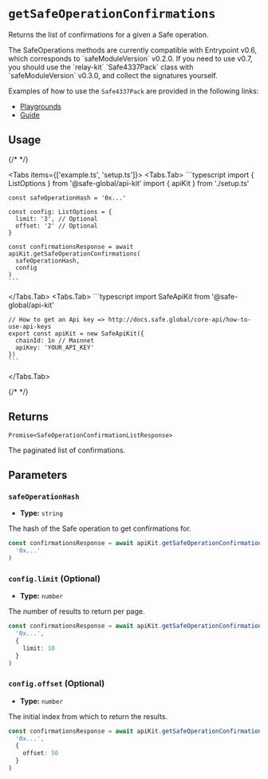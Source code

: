 
# `getSafeOperationConfirmations`

Returns the list of confirmations for a given a Safe operation.

<Callout type="info" emoji="ℹ️">
The SafeOperations methods are currently compatible with Entrypoint v0.6, which corresponds to `safeModuleVersion` v0.2.0. If you need to use v0.7, you should use the `relay-kit` `Safe4337Pack` class with `safeModuleVersion` v0.3.0, and collect the signatures yourself.

Examples of how to use the `Safe4337Pack` are provided in the following links:
- [Playgrounds](https://github.com/safe-global/safe-core-sdk/tree/main/playground/relay-kit)
- [Guide](https://docs.safe.global/sdk/relay-kit/guides/4337-safe-sdk)
</Callout>

## Usage

{/* <!-- vale off --> */}

<Tabs items={['example.ts', 'setup.ts']}>
  <Tabs.Tab>
    ```typescript
    import { ListOptions } from '@safe-global/api-kit'
    import { apiKit } from './setup.ts'

    const safeOperationHash = '0x...'

    const config: ListOptions = {
      limit: '3', // Optional
      offset: '2' // Optional
    }

    const confirmationsResponse = await apiKit.getSafeOperationConfirmations(
      safeOperationHash,
      config
    )
    ```
  </Tabs.Tab>
  <Tabs.Tab>
    ```typescript
    import SafeApiKit from '@safe-global/api-kit'

    // How to get an Api key => http://docs.safe.global/core-api/how-to-use-api-keys
    export const apiKit = new SafeApiKit({
      chainId: 1n // Mainnet
      apiKey: 'YOUR_API_KEY'
    })
    ```
  </Tabs.Tab>
</Tabs>

{/* <!-- vale on --> */}

## Returns

`Promise<SafeOperationConfirmationListResponse>`

The paginated list of confirmations.

## Parameters

### `safeOperationHash`

- **Type:** `string`

The hash of the Safe operation to get confirmations for.

```typescript focus=2
const confirmationsResponse = await apiKit.getSafeOperationConfirmations(
  '0x...'
)
```

### `config.limit` (Optional)

- **Type:** `number`

The number of results to return per page.

```typescript focus=4
const confirmationsResponse = await apiKit.getSafeOperationConfirmations(
  '0x...',
  {
    limit: 10
  }
)
```

### `config.offset` (Optional)

- **Type:** `number`

The initial index from which to return the results.

```typescript focus=4
const confirmationsResponse = await apiKit.getSafeOperationConfirmations(
  '0x...',
  {
    offset: 50
  }
)
```
